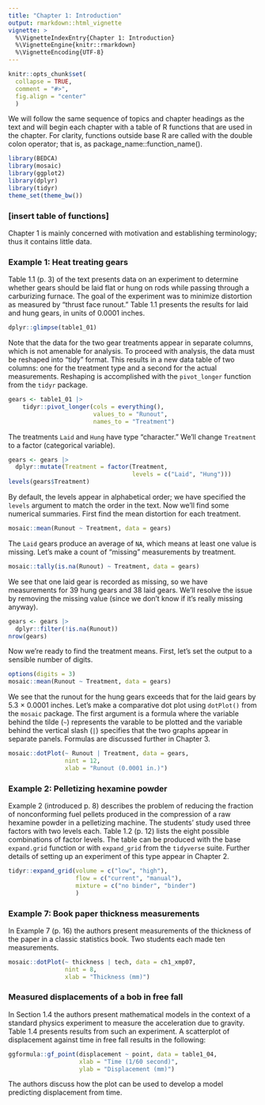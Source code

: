 ```yaml
---
title: "Chapter 1: Introduction"
output: rmarkdown::html_vignette
vignette: >
  %\VignetteIndexEntry{Chapter 1: Introduction}
  %\VignetteEngine{knitr::rmarkdown}
  %\VignetteEncoding{UTF-8}
---
```


```r
knitr::opts_chunk$set(
  collapse = TRUE,
  comment = "#>",
  fig.align = "center"
  )
```

We will follow the same sequence of topics and chapter headings as the text
and will begin each chapter with a table of R functions that are used in the
chapter. For clarity, functions outside base R are called with the double colon operator; that is, as package_name::function_name().

```r
library(BEDCA)
library(mosaic)
library(ggplot2)
library(dplyr)
library(tidyr)
theme_set(theme_bw())
```

### [insert table of functions]

Chapter 1 is mainly concerned with motivation and establishing terminology; thus it contains little data.

### Example 1: Heat treating gears

Table 1.1 (p. 3) of the text presents data on an experiment to determine whether gears should be laid flat or hung on rods while passing through a carburizing furnace. The goal of the experiment was to minimize distortion as measured by "thrust face runout." Table 1.1 presents the results for laid and hung gears, in units of 0.0001 inches.

```r
dplyr::glimpse(table1_01)
```

Note that the data for the two gear treatments appear in separate columns, which is not amenable for analysis. To proceed with analysis, the data must be reshaped into "tidy" format. This results in a new data table of two columns: one for the treatment type and a second for the actual measurements. Reshaping is accomplished with the `pivot_longer` function from the `tidyr` package.

```r
gears <- table1_01 |> 
    tidyr::pivot_longer(cols = everything(), 
                        values_to = "Runout", 
                        names_to = "Treatment")
```

The treatments `Laid` and `Hung` have type "character." We'll change `Treatment` to a factor (categorical variable).

```r
gears <- gears |> 
  dplyr::mutate(Treatment = factor(Treatment,
                                   levels = c("Laid", "Hung")))
levels(gears$Treatment)
```

By default, the levels appear in alphabetical order; we have specified the `levels` argument to match the order in the text. Now we'll find some numerical summaries. First find the mean distortion for each treatment.

```r
mosaic::mean(Runout ~ Treatment, data = gears)
```

The `Laid` gears produce an average of `NA`, which means at least one value is missing. Let's make a count of "missing" measurements by treatment.

```r
mosaic::tally(is.na(Runout) ~ Treatment, data = gears)
```

We see that one laid gear is recorded as missing, so we have measurements for 39 hung gears and 38 laid gears. We'll resolve the issue by removing the missing value (since we don't know if it's really missing anyway).

```r
gears <- gears |> 
  dplyr::filter(!is.na(Runout))
nrow(gears)
```

Now we're ready to find the treatment means. First, let's set the output to a sensible number of digits.

```r
options(digits = 3)
mosaic::mean(Runout ~ Treatment, data = gears)
```

We see that the runout for the hung gears exceeds that for the laid gears by 5.3 $\times$ 0.0001 inches. Let's make a comparative dot plot using `dotPlot()` from the `mosaic` package. The first argument is a formula where the variable behind the tilde (`~`) represents the varable to be plotted and the variable behind the vertical slash (`|`) specifies that the two graphs appear in separate panels. Formulas are discussed further in Chapter 3.

```r
mosaic::dotPlot(~ Runout | Treatment, data = gears, 
                nint = 12,
                xlab = "Runout (0.0001 in.)")
```

### Example 2: Pelletizing hexamine powder

Example 2 (introduced p. 8) describes the problem of reducing the fraction of nonconforming fuel pellets produced in the compression of a raw hexamine powder
in a pelletizing machine. The students' study used three factors with two levels each. Table 1.2 (p. 12) lists the eight possible combinations of factor levels. The table can be produced with the base `expand.grid` function or with `expand_grid` from the `tidyverse` suite. Further details of setting up an experiment of this type appear in Chapter 2.

```r
tidyr::expand_grid(volume = c("low", "high"),
                   flow = c("current", "manual"),
                   mixture = c("no binder", "binder")
                   )
```

### Example 7: Book paper thickness measurements

In Example 7 (p. 16) the authors present measurements of the thickness of the paper in a classic statistics book. Two students each made ten measurements.

```r
mosaic::dotPlot(~ thickness | tech, data = ch1_xmp07,
                nint = 8,
                xlab = "Thickness (mm)")
```

### Measured displacements of a bob in free fall

In Section 1.4 the authors present mathematical models in the context of a standard physics experiment to measure the acceleration due to gravity. Table 1.4 presents results from such an experiment. A scatterplot of displacement against time in free fall results in the following:

```r
ggformula::gf_point(displacement ~ point, data = table1_04,
                    xlab = "Time (1/60 second)",
                    ylab = "Displacement (mm)")
```

The authors discuss how the plot can be used to develop a model predicting displacement from time.

